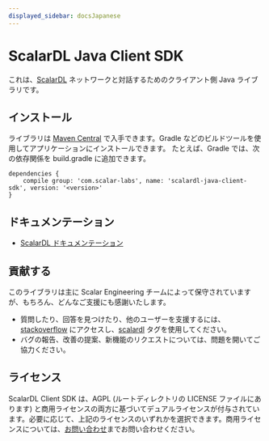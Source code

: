 ```yaml
---
displayed_sidebar: docsJapanese
---
```


# ScalarDL Java Client SDK


<TranslationBanner />

これは、[ScalarDL](https://github.com/scalar-labs/scalardl) ネットワークと対話するためのクライアント側 Java ライブラリです。

## インストール

ライブラリは [Maven Central](https://search.maven.org/search?q=a:scalardl-java-client-sdk) で入手できます。Gradle などのビルドツールを使用してアプリケーションにインストールできます。
たとえば、Gradle では、次の依存関係を build.gradle に追加できます。

```
dependencies {
    compile group: 'com.scalar-labs', name: 'scalardl-java-client-sdk', version: '<version>'
}
```

## ドキュメンテーション

* [ScalarDL ドキュメンテーション](https://scalar-labs.github.io/scalardl/)

## 貢献する

このライブラリは主に Scalar Engineering チームによって保守されていますが、もちろん、どんなご支援にも感謝いたします。

* 質問したり、回答を見つけたり、他のユーザーを支援するには、[stackoverflow](https://stackoverflow.com/) にアクセスし、[scalardl](https://stackoverflow.com/questions/tagged/scalardl) タグを使用してください。
* バグの報告、改善の提案、新機能のリクエストについては、問題を開いてご協力ください。

## ライセンス

ScalarDL Client SDK は、AGPL (ルートディレクトリの LICENSE ファイルにあります) と商用ライセンスの両方に基づいてデュアルライセンスが付与されています。必要に応じて、上記のライセンスのいずれかを選択できます。商用ライセンスについては、[お問い合わせ](https://www.scalar-labs.com/contact/)までお問い合わせください。
